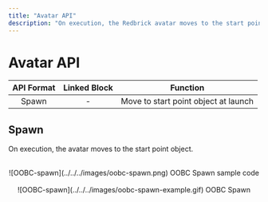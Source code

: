 ```yaml
---
title: "Avatar API"
description: "On execution, the Redbrick avatar moves to the start point object."
---
```


# Avatar API

| API Format | Linked Block |               Function               |
| :--------: | :----------: | :----------------------------------: |
|   Spawn    |      -       | Move to start point object at launch |

## Spawn

On execution, the avatar moves to the start point object.

<br />
<center>
  ![OOBC-spawn](../../../images/oobc-spawn.png) OOBC Spawn sample code
</center>

<br />
<center>![OOBC-spawn](../../../images/oobc-spawn-example.gif) OOBC Spawn</center>
